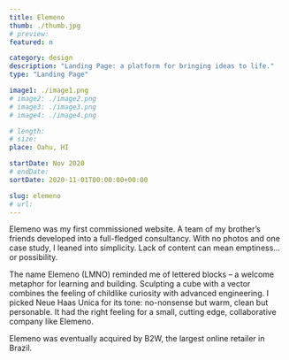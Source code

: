 ```yaml
---
title: Elemeno
thumb: ./thumb.jpg
# preview:
featured: n

category: design
description: "Landing Page: a platform for bringing ideas to life."
type: "Landing Page"

image1: ./image1.png
# image2: ./image2.png
# image3: ./image3.png
# image4: ./image4.png

# length:
# size:
place: Oahu, HI

startDate: Nov 2020
# endDate:
sortDate: 2020-11-01T00:00:00+00:00

slug: elemeno
# url:
---
```


Elemeno was my first commissioned website. A team of my brother’s friends developed into a full-fledged consultancy. With no photos and one case study, I leaned into simplicity. Lack of content can mean emptiness… or possibility.

The name Elemeno (LMNO) reminded me of lettered blocks – a welcome metaphor for learning and building. Sculpting a cube with a vector combines the feeling of childlike curiosity with advanced engineering. I picked Neue Haas Unica for its tone: no-nonsense but warm, clean but personable. It had the right feeling for a small, cutting edge, collaborative company like Elemeno.

Elemeno was eventually acquired by B2W, the largest online retailer in Brazil.
